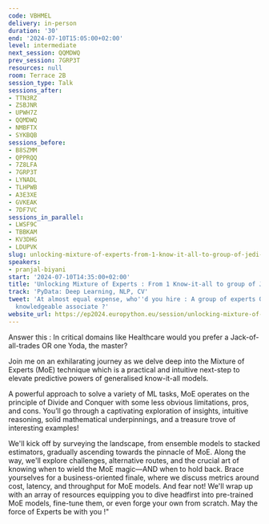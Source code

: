 ```yaml
---
code: VBHMEL
delivery: in-person
duration: '30'
end: '2024-07-10T15:05:00+02:00'
level: intermediate
next_session: QQMDWQ
prev_session: 7GRP3T
resources: null
room: Terrace 2B
session_type: Talk
sessions_after:
- TTN3RZ
- ZSBJNR
- UPWH7Z
- QQMDWQ
- NMBFTX
- SYKBQB
sessions_before:
- B8SZMM
- QPPRQQ
- 7Z8LFA
- 7GRP3T
- LYNADL
- TLHPWB
- A3E3XE
- GVKEAK
- 7DF7VC
sessions_in_parallel:
- LWSF9C
- TBBKAM
- KV3DHG
- LDUPVK
slug: unlocking-mixture-of-experts-from-1-know-it-all-to-group-of-jedi-masters
speakers:
- pranjal-biyani
start: '2024-07-10T14:35:00+02:00'
title: 'Unlocking Mixture of Experts : From 1 Know-it-all to group of Jedi Masters'
track: 'PyData: Deep Learning, NLP, CV'
tweet: 'At almost equal expense, who''d you hire : A group of experts OR one fairly
  knowledgeable associate ?'
website_url: https://ep2024.europython.eu/session/unlocking-mixture-of-experts-from-1-know-it-all-to-group-of-jedi-masters
---
```


Answer this : In critical domains like Healthcare would you prefer a Jack-of-all-trades OR one Yoda, the master?

Join me on an exhilarating journey as we delve deep into the Mixture of Experts (MoE) technique which is a practical and intuitive next-step to elevate predictive powers of generalised know-it-all models.

A powerful approach to solve a variety of ML tasks, MoE operates on the principle of Divide and Conquer with some less obvious limitations, pros, and cons. You’ll go through a captivating exploration of insights, intuitive reasoning, solid mathematical underpinnings, and a treasure trove of interesting examples!

We'll kick off by surveying the landscape, from ensemble models to stacked estimators, gradually ascending towards the pinnacle of MoE. Along the way, we'll explore challenges, alternative routes, and the crucial art of knowing when to wield the MoE magic—AND when to hold back. Brace yourselves for a business-oriented finale, where we discuss metrics around cost, latency, and throughput for MoE models. And fear not! We'll wrap up with an array of resources equipping you to dive headfirst into pre-trained MoE models, fine-tune them, or even forge your own from scratch. May the force of Experts be with you !"
